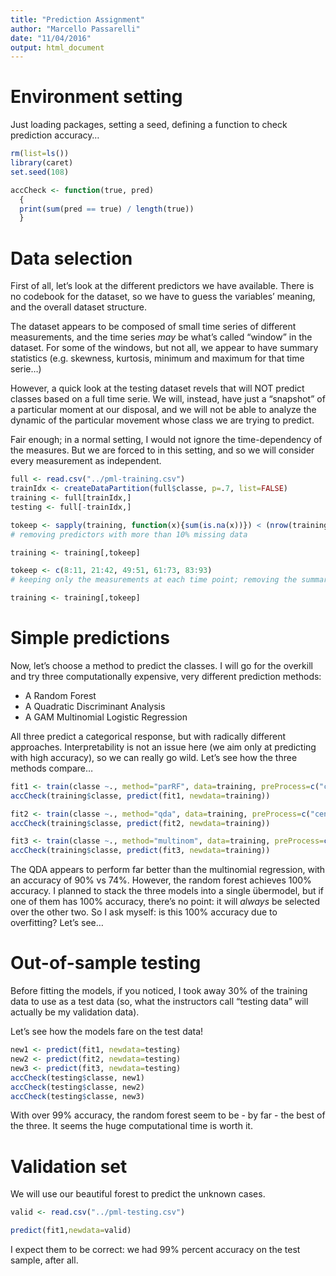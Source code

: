 ```yaml
---
title: "Prediction Assignment"
author: "Marcello Passarelli"
date: "11/04/2016"
output: html_document
---
```


# Environment setting

Just loading packages, setting a seed, defining a function to check prediction accuracy...

```r
rm(list=ls())
library(caret)
set.seed(108)

accCheck <- function(true, pred)
  {
  print(sum(pred == true) / length(true))
  }

```

# Data selection

First of all, let's look at the different predictors we have available. 
There is no codebook for the dataset, so we have to guess the variables' meaning, and the overall dataset structure. 

The dataset appears to be composed of small time series of different measurements, and the time series *may* be what's called "window" in the dataset. For some of the windows, but not all, we appear to have summary statistics (e.g. skewness, kurtosis, minimum and maximum for that time serie...)

However, a quick look at the testing dataset revels that will NOT predict classes based on a full time serie. We will, instead, have just a "snapshot" of a particular moment at our disposal, and we will not be able to analyze the dynamic of the particular movement whose class we are trying to predict. 

Fair enough; in a normal setting, I would not ignore the time-dependency of the measures. But we are forced to in this setting, and so we will consider every measurement as independent. 

```r
full <- read.csv("../pml-training.csv")
trainIdx <- createDataPartition(full$classe, p=.7, list=FALSE)
training <- full[trainIdx,]
testing <- full[-trainIdx,]

tokeep <- sapply(training, function(x){sum(is.na(x))}) < (nrow(training)*0.1)
# removing predictors with more than 10% missing data

training <- training[,tokeep]

tokeep <- c(8:11, 21:42, 49:51, 61:73, 83:93)
# keeping only the measurements at each time point; removing the summary statistics for the time series. 

training <- training[,tokeep]
```

# Simple predictions

Now, let's choose a method to predict the classes. 
I will go for the overkill and try three computationally expensive, very different prediction methods: 

- A Random Forest
- A Quadratic Discriminant Analysis
- A GAM Multinomial Logistic Regression

All three predict a categorical response, but with radically different approaches. Interpretability is not an issue here (we aim only at predicting with high accuracy), so we can really go wild. Let's see how the three methods compare...

```r

fit1 <- train(classe ~., method="parRF", data=training, preProcess=c("center", "scale"))
accCheck(training$classe, predict(fit1, newdata=training))

fit2 <- train(classe ~., method="qda", data=training, preProcess=c("center", "scale"))
accCheck(training$classe, predict(fit2, newdata=training))

fit3 <- train(classe ~., method="multinom", data=training, preProcess=c("center", "scale"), trace=FALSE)
accCheck(training$classe, predict(fit3, newdata=training))

```

The QDA appears to perform far better than the multinomial regression, with an accuracy of 90% vs 74%. 
However, the random forest achieves 100% accuracy. I planned to stack the three models into a single übermodel, but if one of them has 100% accuracy, there's no point: it will *always* be selected over the other two. 
So I ask myself: is this 100% accuracy due to overfitting? Let's see...

# Out-of-sample testing

Before fitting the models, if you noticed, I took away 30% of the training data to use as a test data (so, what the instructors call "testing data" will actually be my validation data). 

Let's see how the models fare on the test data!

```r
new1 <- predict(fit1, newdata=testing)
new2 <- predict(fit2, newdata=testing)
new3 <- predict(fit3, newdata=testing)
accCheck(testing$classe, new1)
accCheck(testing$classe, new2)
accCheck(testing$classe, new3)
```

With over 99% accuracy, the random forest seem to be - by far - the best of the three. It seems the huge computational time is worth it. 

# Validation set

We will use our beautiful forest to predict the unknown cases. 

```r
valid <- read.csv("../pml-testing.csv")

predict(fit1,newdata=valid)
```

I expect them to be correct: we had 99% percent accuracy on the test sample, after all. 
